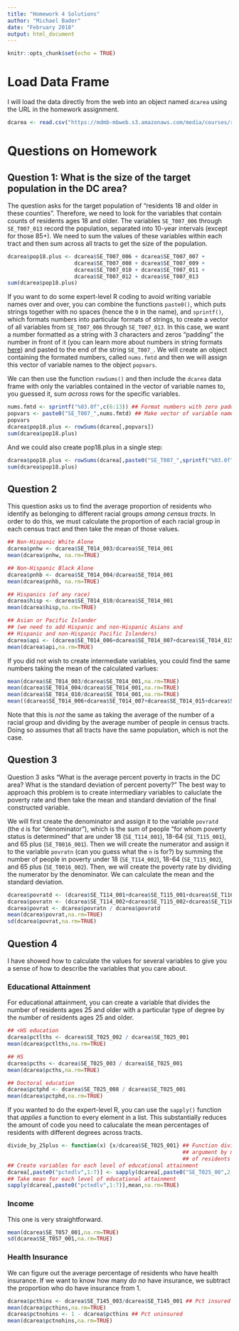 ```yaml
---
title: "Homework 4 Solutions"
author: "Michael Bader"
date: "February 2018"
output: html_document
---
```


```r
knitr::opts_chunk$set(echo = TRUE)
```

# Load Data Frame
I will load the data directly from the web into an object named `dcarea` using the URL in the homework assignment. 

```r
dcarea <- read.csv("https://mdmb-mbweb.s3.amazonaws.com/media/courses/research-practicum/dcarea_census_tract_data.csv")
```

# Questions on Homework
## Question 1: What is the size of the target population in the DC area? 
The question asks for the target population of "residents 18 and older in these counties". Therefore, we need to look for the variables that contain counts of residents ages 18 and older. The variables `SE_T007_006` through `SE_T007_013` record the population, separated into 10-year intervals (except for those 85+). We need to sum the values of these variables within each tract and then sum across all tracts to get the size of the population. 

```r
dcarea$pop18.plus <- dcarea$SE_T007_006 + dcarea$SE_T007_007 + 
                     dcarea$SE_T007_008 + dcarea$SE_T007_009 +
                     dcarea$SE_T007_010 + dcarea$SE_T007_011 +
                     dcarea$SE_T007_012 + dcarea$SE_T007_013
sum(dcarea$pop18.plus)
```

If you want to do some expert-level R coding to avoid writing variable names over and over, you can combine the functions `paste0()`, which puts strings together with no spaces (hence the `0` in the name), and `sprintf()`, which formats numbers into particular formats of strings, to create a vector of all variables from `SE_T007_006` through `SE_T007_013`. In this case, we want a number formatted as a string with 3 characters and zeros "padding" the number in front of it (you can learn more about numbers in string formats [here][sprintf]) and pasted to the end of the string `SE_T007_`. We will create an object containing the formated numbers, called `nums.fmtd` and then we will assign this vector of variable names to the object `popvars`. 

[sprintf]: https://www.rdocumentation.org/packages/base/versions/3.4.3/topics/sprintf

We can then use the function `rowSums()` and then include the `dcarea` data frame with only the variables contained in the vector of variable names to, you guessed it, sum *across* rows for the specific variables. 

```r
nums.fmtd <- sprintf("%03.0f",c(6:13)) ## Format numbers with zero padding
popvars <- paste0("SE_T007_",nums.fmtd) ## Make vector of variable names
popvars
dcarea$pop18.plus <- rowSums(dcarea[,popvars])
sum(dcarea$pop18.plus)
```

And we could also create pop18.plus in a single step: 

```r
dcarea$pop18.plus <- rowSums(dcarea[,paste0("SE_T007_",sprintf("%03.0f",c(6:13)))])
sum(dcarea$pop18.plus)
```

## Question 2
This question asks us to find the average proportion of residents who identify as belonging to different racial groups *among census tracts*. In order to do this, we must calculate the proportion of each racial group in each census tract and then take the mean of those values. 

```r
## Non-Hispanic White Alone
dcarea$pnhw <- dcarea$SE_T014_003/dcarea$SE_T014_001
mean(dcarea$pnhw, na.rm=TRUE) 

## Non-Hispanic Black Alone
dcarea$pnhb <- dcarea$SE_T014_004/dcarea$SE_T014_001
mean(dcarea$pnhb, na.rm=TRUE)

## Hispanics (of any race)
dcarea$hisp <- dcarea$SE_T014_010/dcarea$SE_T014_001
mean(dcarea$hisp,na.rm=TRUE)

## Asian or Pacific Islander
## (we need to add Hispanic and non-Hispanic Asians and 
## Hispanic and non-Hispanic Pacific Islanders)
dcarea$api <- (dcarea$SE_T014_006+dcarea$SE_T014_007+dcarea$SE_T014_015+dcarea$SE_T014_016)/dcarea$SE_T014_001
mean(dcarea$api,na.rm=TRUE)
```

If you did not wish to create intermediate variables, you could find the same numbers taking the mean of the calculated varlues: 

```r
mean(dcarea$SE_T014_003/dcarea$SE_T014_001,na.rm=TRUE)
mean(dcarea$SE_T014_004/dcarea$SE_T014_001,na.rm=TRUE)
mean(dcarea$SE_T014_010/dcarea$SE_T014_001,na.rm=TRUE)
mean((dcarea$SE_T014_006+dcarea$SE_T014_007+dcarea$SE_T014_015+dcarea$SE_T014_016)/dcarea$SE_T014_001,na.rm=TRUE)
```

Note that this is *not* the same as taking the average of the number of a racial group and dividing by the average number of people in census tracts. Doing so assumes that all tracts have the same population, which is not the case. 

## Question 3
Question 3 asks "What is the average percent poverty in tracts in the DC area?  What is the standard
deviation of percent poverty?" The best way to approach this problem is to create intermediary variables to caluclate the poverty rate and then take the mean and standard deviation of the final constructed variable. 

We will first create the denominator and assign it to the variable `povratd` (the `d` is for "denominator"), which is the sum of people "for whom poverty status is determined" that are under 18 (`SE_T114_001`), 18-64 (`SE_T115_001`), and 65 plus (`SE_T0016_001`). Then we will create the numerator and assign it to the variable `povratn` (can you guess what the `n` is for?) by summing the number of people in poverty under 18 (`SE_T114_002`), 18-64 (`SE_T115_002`), and 65 plus (`SE_T0016_002`). Then, we will create the poverty rate by dividing the numerator by the denominator. We can calculate the mean and the standard deviation. 

```r
dcarea$povratd <- (dcarea$SE_T114_001+dcarea$SE_T115_001+dcarea$SE_T116_001)
dcarea$povratn <- (dcarea$SE_T114_002+dcarea$SE_T115_002+dcarea$SE_T116_002)
dcarea$povrat <- dcarea$povratn / dcarea$povratd
mean(dcarea$povrat,na.rm=TRUE)
sd(dcarea$povrat,na.rm=TRUE)
```

## Question 4
I have showed how to calculate the values for several variables to give you a sense of how to describe the variables that you care about. 

### Educational Attainment
For educational attainment, you can create a variable that divides the number of residents ages 25 and older with a particular type of degree by the number of residents ages 25 and older. 

```r
## <HS education
dcarea$pctlths <- dcarea$SE_T025_002 / dcarea$SE_T025_001
mean(dcarea$pctlths,na.rm=TRUE)

## HS
dcarea$pcths <- dcarea$SE_T025_003 / dcarea$SE_T025_001
mean(dcarea$pcths,na.rm=TRUE)

## Doctoral education
dcarea$pctphd <- dcarea$SE_T025_008 / dcarea$SE_T025_001
mean(dcarea$pctphd,na.rm=TRUE)
```

If you wanted to do the expert-level R, you can use the `sapply()` function that *applies* a function to every element in a list. This substantially reduces the amount of code you need to calucalate the mean percentages of residents with different degrees across tracts. 

```r
divide_by_25plus <- function(x) {x/dcarea$SE_T025_001} ## Function divides
                                                       ## argument by number 
                                                       ## of residents 25+
## Create variables for each level of educational attainment
dcarea[,paste0("pctedlv",1:7)] <- sapply(dcarea[,paste0("SE_T025_00",2:8)],FUN=divide_by_25plus)
## Take mean for each level of educational attainment
sapply(dcarea[,paste0("pctedlv",1:7)],mean,na.rm=TRUE)
```

### Income
This one is very straightforward. 

```r
mean(dcarea$SE_T057_001,na.rm=TRUE)
sd(dcarea$SE_T057_001,na.rm=TRUE)
```

### Health Insurance
We can figure out the average percentage of residents who have health insurance. If we want to know how many *do no* have insurance, we subtract the proportion who do have insurance from 1. 

```r
dcarea$pcthins <- dcarea$SE_T145_003/dcarea$SE_T145_001 ## Pct insured
mean(dcarea$pcthins,na.rm=TRUE)
dcarea$pctnohins <- 1 - dcarea$pcthins ## Pct uninsured
mean(dcarea$pctnohins,na.rm=TRUE)
```
